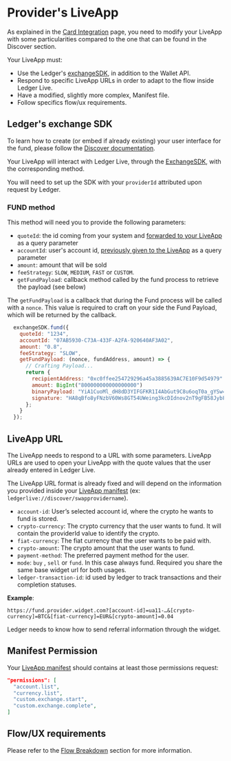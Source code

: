 
# Provider's LiveApp

As explained in the [Card Integration](../fund) page, you need to modify your LiveApp with some particularities compared to the one that can be found in the Discover section.

Your LiveApp must: 
  - Use the Ledger's [exchangeSDK](https://github.com/LedgerHQ/exchange-sdk), in addition to the Wallet API.
  - Respond to specific LiveApp URLs in order to adapt to the flow inside Ledger Live.
  - Have a modified, slightly more complex, Manifest file.
  - Follow specifics flow/ux requirements.


## Ledger's exchange SDK

To learn how to create (or embed if already existing) your user interface for the fund, please follow the [Discover documentation](../../discover).

Your LiveApp will interact with Ledger Live, through the [ExchangeSDK](https://github.com/LedgerHQ/exchange-sdk), with the corresponding method.

You will need to set up the SDK with your `providerId` attributed upon request by Ledger.

### FUND method

This method will need you to provide the following parameters:

* `quoteId`: the id coming from your system and [forwarded to your LiveApp](./providers-liveapp) as a query parameter
* `accountId`: user's account id, [previously given to the LiveApp](./providers-liveapp) as a query parameter
* `amount`: amount that will be sold
* `feeStrategy`: `SLOW`, `MEDIUM`, `FAST` or `CUSTOM`.
* `getFundPayload`: callback method called by the fund process to retrieve the payload (see below)

The `getFundPayload` is a callback that during the Fund process will be called with a `nonce`.
This value is required to craft on your side the Fund Payload, which will be returned by the callback.

```js copy
  exchangeSDK.fund({
    quoteId: "1234",
    accountId: "07AB5930-C73A-433F-A2FA-920640AF3A02",
    amount: "0.8",
    feeStrategy: "SLOW",
    getFundPayload: (nonce, fundAddress, amount) => {
      // Crafting Payload...
      return {
        recipientAddress: "0xc0ffee254729296a45a3885639AC7E10F9d54979"
        amount: BigInt("800000000000000000")
        binaryPayload: "YiA1CuoMl_dH8dD3YIFGFKR1I4AbGut9C8u6oqT0a_gYSw==",
        signature: "HA8qBfo8yFNzbV60Ws8GT54UWeing3kcDIdnov2nT9gFB58JybFE1sK0Ext3kARXhZ9J1sbltkBSeuzBdSkjVg==",
      };
    }
  });
```

## LiveApp URL

The LiveApp needs to respond to a URL with some parameters. LiveApp URLs are used to open your LiveApp with the quote values that the user already entered in Ledger Live.

The LiveApp URL format is already fixed and will depend on the information you provided inside your [LiveApp manifest](../../../../docs/discover/wallet-api/appendix/manifest) (ex: `ledgerlive://discover/swapprovidername`).


  * `account-id`: User’s selected account id, where the crypto he wants to fund is stored.
  * `crypto-currency`: The crypto currency that the user wants to fund. It will contain the providerId value to identify the crypto.
  * `fiat-currency`: The fiat currency that the user wants to be paid with.
  * `crypto-amount`: The crypto amount that the user wants to fund.
  * `payment-method`: The preferred payment method for the user.
  * `mode`: `buy` , `sell` or `fund`. In this case always fund. Required you share the same base widget url for both usages.
  * `ledger-transaction-id`: id used by ledger to track transactions and their completion statuses.

__Example__:
```
https://fund.provider.widget.com?[account-id]=ua11-…&[crypto-currency]=BTC&[fiat-currency]=EUR&[crypto-amount]=0.04
```

<Callout type="info" emoji="👉">
  Ledger needs to know how to send referral information through the widget.
</Callout>


## Manifest Permission
Your [LiveApp manifest](../../../../docs/discover/wallet-api/appendix/manifest) should contains at least those permissions request:
```json copy
"permissions": [
  "account.list",
  "currency.list",
  "custom.exchange.start", 
  "custom.exchange.complete",
]
```

## Flow/UX requirements

Please refer to the [Flow Breakdown](../swap/flow) section for more information. 